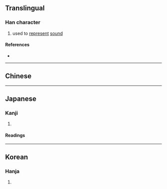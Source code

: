 {{character info/new}}
==Translingual==

===Han character===
{{Han char|rn=30|rad=口|as=04|sn=7|four=|canj=RSK,XRSK|ids=⿰口尹}}

# used to [[represent]] [[sound]]

====References====
* {{Han ref|kx=0177.060|dkj=03322|dj=0394.140|hdz=10595.050|uh=541A|ud=21530}}

----

==Chinese==
{{zh-see|咿|v}}

----

==Japanese==

===Kanji===
{{ja-kanji|grade=|rs=口04}}

# {{rfdef|ja|sort=口04}}

====Readings====
{{ja-readings
|goon=い
|kanon=い
|kanyoon=き
|kun=うめ-く}}

----

==Korean==

===Hanja===
{{ko-hanja|hangeul=의|rv=ui|mr=ŭi}}

# {{rfdef|ko|sort=口04}}